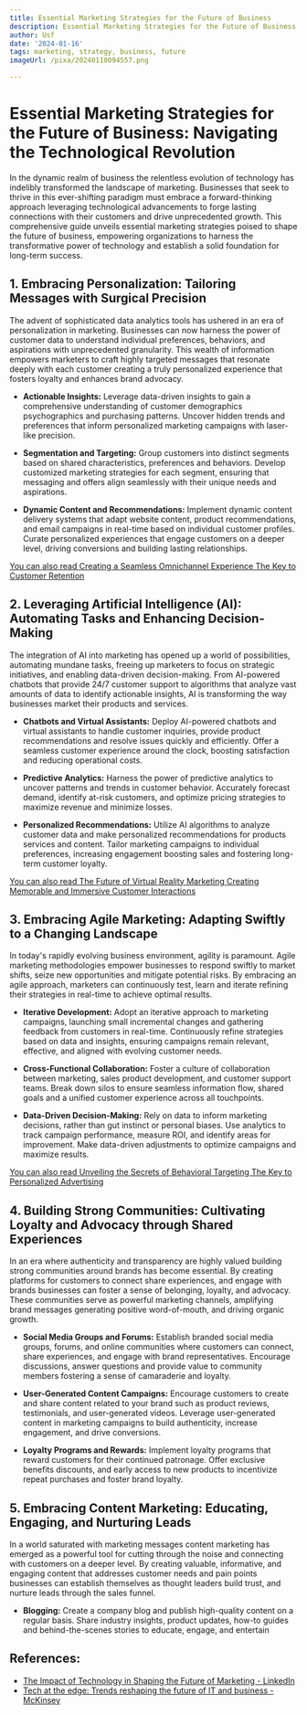 ```yaml
---
title: Essential Marketing Strategies for the Future of Business
description: Essential Marketing Strategies for the Future of Business
author: Usf
date: '2024-01-16'
tags: marketing, strategy, business, future
imageUrl: /pixa/20240118094557.png

---
```

# Essential Marketing Strategies for the Future  of Business: Navigating the Technological Revolution

In the dynamic realm of business the relentless evolution of technology has indelibly transformed the landscape of marketing. Businesses that seek to thrive in this ever-shifting paradigm must embrace a forward-thinking approach leveraging technological advancements  to forge  lasting connections with their customers and drive  unprecedented growth. This comprehensive guide unveils essential marketing  strategies poised to shape the future of business, empowering organizations  to harness the transformative power of technology  and establish a solid foundation for long-term success.

## 1. Embracing Personalization:  Tailoring Messages with Surgical  Precision

The advent of sophisticated  data analytics tools has ushered in an era of personalization in marketing. Businesses can now harness the power of  customer data to understand individual  preferences, behaviors, and aspirations with unprecedented granularity. This wealth of  information empowers marketers  to craft highly targeted messages that resonate deeply with each customer creating  a truly personalized experience that fosters loyalty and enhances brand advocacy.

* **Actionable Insights:** Leverage data-driven insights to gain a comprehensive understanding of customer demographics psychographics and purchasing patterns. Uncover hidden trends and preferences that inform personalized marketing campaigns with laser-like precision.

* **Segmentation and Targeting:** Group customers into distinct segments based on shared characteristics, preferences and behaviors. Develop customized  marketing strategies for each segment, ensuring that messaging and offers align seamlessly with  their unique needs and aspirations.

* **Dynamic Content and Recommendations:** Implement  dynamic content delivery systems that adapt website content, product recommendations, and email campaigns in real-time based on individual customer profiles. Curate personalized experiences that engage  customers on a deeper level, driving conversions and building lasting  relationships.

[You  can also read  Creating a Seamless Omnichannel  Experience  The Key to Customer Retention](Creating%20a%20Seamless%20Omnichannel%20Experience%20The%20Key%20to%20Customer%20Retention)


## 2. Leveraging Artificial Intelligence (AI): Automating Tasks and  Enhancing Decision-Making

The integration of AI into marketing has opened  up a world of possibilities, automating mundane tasks, freeing up marketers to focus on strategic initiatives, and enabling data-driven decision-making. From AI-powered chatbots that provide 24/7 customer support to algorithms  that analyze  vast amounts of data to identify actionable insights, AI is transforming the way businesses market their  products and services.

* **Chatbots and Virtual Assistants:** Deploy AI-powered chatbots and virtual assistants to handle customer inquiries, provide product recommendations and  resolve issues quickly  and efficiently.  Offer a seamless customer experience around the clock, boosting satisfaction and reducing operational costs.

* **Predictive Analytics:** Harness the power of predictive analytics to uncover patterns and trends in customer behavior. Accurately forecast demand, identify at-risk customers, and optimize pricing  strategies  to maximize revenue and minimize losses.

* **Personalized Recommendations:** Utilize  AI algorithms to analyze customer  data and make personalized recommendations for products services and content. Tailor marketing campaigns to individual preferences, increasing engagement boosting sales and fostering long-term  customer  loyalty.

[You can also read The Future of Virtual  Reality Marketing Creating Memorable and Immersive Customer Interactions](The%20Future%20of%20Virtual%20Reality%20Marketing%20Creating%20Memorable%20and%20Immersive%20Customer%20Interactions)


##  3. Embracing Agile Marketing: Adapting Swiftly to a Changing Landscape

In today's rapidly evolving business environment, agility is paramount. Agile marketing methodologies empower businesses  to respond swiftly to market shifts,  seize new opportunities  and mitigate potential risks. By embracing an agile approach, marketers can continuously test, learn and iterate refining  their strategies in real-time  to achieve optimal results.

* **Iterative  Development:** Adopt an  iterative approach to marketing campaigns, launching small incremental changes and gathering feedback from customers in real-time. Continuously refine strategies  based on data and insights, ensuring campaigns remain relevant, effective, and aligned with  evolving customer needs.

* **Cross-Functional Collaboration:** Foster a culture of collaboration between marketing, sales product development, and customer support  teams. Break down silos to ensure seamless information flow, shared goals and a unified customer experience across all touchpoints.

* **Data-Driven Decision-Making:** Rely on data to inform marketing decisions, rather than gut instinct or personal biases. Use analytics to track  campaign performance, measure ROI,  and identify areas for  improvement. Make data-driven  adjustments to optimize campaigns and maximize results.

[You can also read Unveiling the Secrets of Behavioral Targeting The Key to Personalized Advertising](Unveiling%20the%20Secrets%20of%20Behavioral%20Targeting%20The%20Key%20to%20Personalized%20Advertising)


## 4. Building Strong Communities: Cultivating Loyalty and  Advocacy  through Shared Experiences

In an era where authenticity and transparency are highly  valued building strong communities around brands has become essential.  By creating platforms for customers to connect share experiences, and engage with brands businesses can  foster a sense  of  belonging, loyalty, and advocacy. These communities serve as powerful marketing channels,  amplifying brand messages generating positive word-of-mouth, and  driving organic growth.

* **Social Media Groups and Forums:** Establish branded social media groups,  forums, and online communities where customers can  connect, share experiences, and engage with brand  representatives. Encourage discussions, answer  questions and  provide value to community members fostering a sense of camaraderie  and loyalty.

* **User-Generated Content Campaigns:** Encourage  customers to create  and share content related to your brand such  as product reviews, testimonials, and user-generated videos. Leverage user-generated  content in marketing campaigns to build authenticity, increase engagement, and drive conversions.

* **Loyalty Programs and Rewards:** Implement loyalty programs that reward customers  for their continued  patronage.  Offer exclusive benefits discounts, and  early access  to new products to incentivize repeat purchases and foster brand loyalty.

##  5.  Embracing Content Marketing: Educating, Engaging, and Nurturing Leads

In a world saturated with marketing messages content marketing has emerged as a powerful tool for cutting through the noise and connecting with customers on a deeper level. By creating valuable, informative,  and engaging content  that addresses customer needs  and pain points businesses can  establish themselves  as thought leaders  build trust, and  nurture leads through the sales funnel.

* **Blogging:** Create a  company blog and  publish high-quality content on a regular basis. Share industry insights, product updates, how-to guides and  behind-the-scenes stories to  educate, engage, and entertain

## References:
- [The Impact of Technology in Shaping the Future of Marketing - LinkedIn](https://www.linkedin.com/pulse/impact-technology-shaping-future-marketing-revinc)
- [Tech at the edge: Trends reshaping the future of IT and business - McKinsey](https://www.mckinsey.com/capabilities/mckinsey-digital/our-insights/tech-at-the-edge-trends-reshaping-the-future-of-it-and-business)
